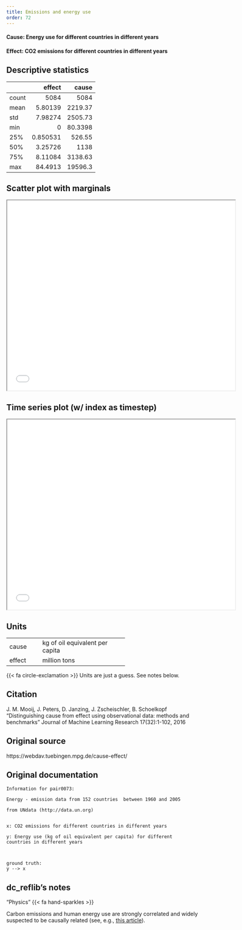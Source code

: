 ```yaml
---
title: Emissions and energy use
order: 72
---
```


#### **Cause**: Energy use for different countries in different years
#### **Effect**: CO2 emissions for different countries in different years

## Descriptive statistics
|       |      effect |      cause |
|:------|------------:|-----------:|
| count | 5084        |  5084      |
| mean  |    5.80139  |  2219.37   |
| std   |    7.98274  |  2505.73   |
| min   |    0        |    80.3398 |
| 25%   |    0.850531 |   526.55   |
| 50%   |    3.25726  |  1138      |
| 75%   |    8.11084  |  3138.63   |
| max   |   84.4913   | 19596.3    |

## Scatter plot with marginals

```{=html}
<iframe width=600 height=500 src="plots/scatter_0073.html"></iframe>
```

## Time series plot (w/ index as timestep)

```{=html}
<iframe width=600 height=500 src="plots/series_0073.html"></iframe>
```

## Units
+----------+---------------------------------+
| cause    | kg of oil equivalent per capita |
+----------+---------------------------------+
| effect   | million tons                    |
+----------+---------------------------------+
{{< fa circle-exclamation >}} Units are just a guess. See notes below.


## Citation
J. M. Mooij, J. Peters, D. Janzing, J. Zscheischler, B. Schoelkopf
"Distinguishing cause from effect using observational data: methods and benchmarks"
Journal of Machine Learning Research 17(32):1-102, 2016

## Original source
https://webdav.tuebingen.mpg.de/cause-effect/

## Original documentation
```
Information for pair0073:

Energy - emission data from 152 countries  between 1960 and 2005

from UNdata (http://data.un.org)


x: CO2 emissions for different countries in different years

y: Energy use (kg of oil equivalent per capita) for different countries in different years



ground truth:
y --> x
```

## dc_reflib's notes
::: {.callout-note title="Operational Causality"}
"Physics" {{< fa hand-sparkles >}} 

Carbon emissions and human energy use are strongly correlated and widely suspected to be causally related (see, e.g., [this article](https://www.un.org/en/actnow/facts-and-figures)).
:::